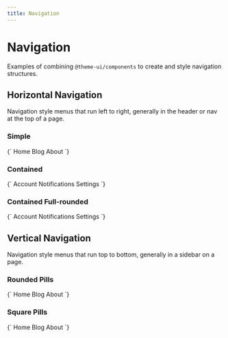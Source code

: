 ```yaml
---
title: Navigation
---
```



# Navigation

Examples of combining `@theme-ui/components` to create and style navigation structures.

## Horizontal Navigation

Navigation style menus that run left to right, generally in the header or nav at the top of a page.

### Simple

<LiveCode>
  {`<Flex as="nav" sx={{ width: '100%' }}>
  <NavLink href="#!" p={2}>
    Home
  </NavLink>
  <NavLink href="#!" p={2}>
    Blog
  </NavLink>
  <NavLink href="#!" p={2}>
    About
  </NavLink>
</Flex>`}
</LiveCode>

### Contained

<LiveCode>
  {`<Flex as="nav" sx={{ width: '100%' }}>
  <NavLink href="#!" sx={{ border: '1px solid', borderColor: 'border', textAlign: 'center', borderTopRightRadius: '0', borderBottomRightRadius: '0' }}>
    Account
  </NavLink>
  <NavLink href="#!" sx={{ border: '1px solid', borderColor: 'border', textAlign: 'center', borderRadius: '0' }}>
    Notifications
  </NavLink>
  <NavLink href="#!" sx={{ border: '1px solid', borderColor: 'border', textAlign: 'center', borderTopLeftRadius: '0', borderBottomLeftRadius: '0' }}>
    Settings
  </NavLink>
</Flex>`}
</LiveCode>

### Contained Full-rounded

<LiveCode>
  {`<Flex as="nav" sx={{ width: '100%' }}>
  <NavLink href="#!" sx={{ border: '1px solid', borderColor: 'border', textAlign: 'center', borderRadius: 0,  borderTopLeftRadius: 50, borderBottomLeftRadius: 50  }}>
    Account
  </NavLink>
  <NavLink href="#!" sx={{ border: '1px solid', borderColor: 'border', textAlign: 'center', borderRadius: '0' }}>
    Notifications
  </NavLink>
  <NavLink href="#!" sx={{ border: '1px solid', borderColor: 'border', textAlign: 'center', borderRadius: 0, borderTopRightRadius: 50, borderBottomRightRadius: 50 }}>
    Settings
  </NavLink>
</Flex>`}
</LiveCode>

## Vertical Navigation

Navigation style menus that run top to bottom, generally in a sidebar on a page.

### Rounded Pills

<LiveCode>
  {`<Flex as="nav" sx={{ width: '50%', flexDirection: 'column' }}>
  <NavLink href="#!" sx={{ p: 2, borderRadius: '2'}}>
    Home
  </NavLink>
  <NavLink href="#!" sx={{ p: 2, borderRadius: '2'}}>
    Blog
  </NavLink>
  <NavLink href="#!" sx={{ p: 2, borderRadius: '2'}}>
    About
  </NavLink>
</Flex>`}
</LiveCode>

### Square Pills

<LiveCode>
  {`<Flex as="nav" sx={{ width: '50%', flexDirection: 'column' }}>
  <NavLink href="#!" sx={{ p: 2, borderRadius: '0'}}>
    Home
  </NavLink>
  <NavLink href="#!" sx={{ p: 2, borderRadius: '0'}}>
    Blog
  </NavLink>
  <NavLink href="#!" sx={{ p: 2, borderRadius: '0'}}>
    About
  </NavLink>
</Flex>`}
</LiveCode>
